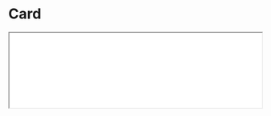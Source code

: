 # Card

<iframe className="comp-preview"
    className="comp-preview"
  src="/preview/iframe.html?globals=&args=&id=commons-card--docs&viewMode=docs"
  width="100%"
/>